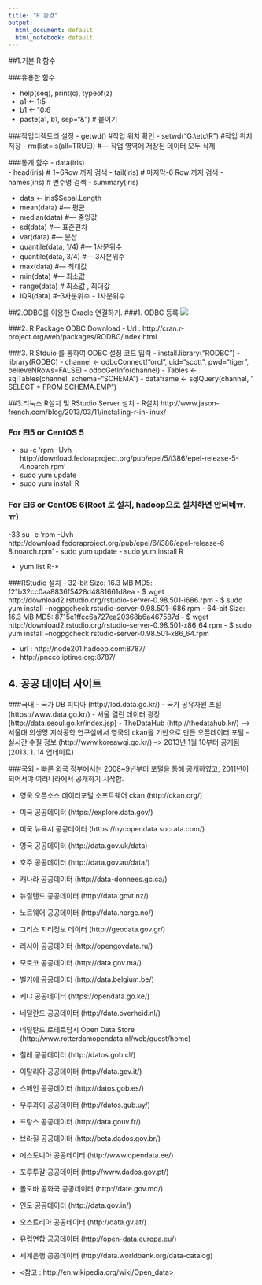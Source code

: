 ```yaml
---
title: "R 환경"
output:
  html_document: default
  html_notebook: default
---
```


##1.기본 R 함수

###유용한 함수

- help(seq), print(c), typeof(z)
- a1 <- 1:5
- b1 <- 10:6
- paste(a1, b1, sep="&") # 붙이기

###작업디렉토리 설정
- getwd() 		#작업 위치 확인
- setwd("G:\\etc\\R")	#작업 위치 저장
- rm(list=ls(all=TRUE))                   #--- 작업 영역에 저장된 데이터 모두 삭제

###통계 함수
- data(iris)  
- head(iris)  # 1~6Row 까지 검색
- tail(iris)  # 마지막-6 Row 까지 검색
- names(iris) #  변수명 검색
- summary(iris)

- data <- iris$Sepal.Length
- mean(data)                              #--- 평균
- median(data)                            #--- 중앙값
- sd(data)                                #--- 표준편차
- var(data)                               #--- 분산
- quantile(data, 1/4)                     #--- 1사분위수
- quantile(data, 3/4)                     #--- 3사분위수
- max(data)                               #--- 최대값
- min(data)                               #--- 최소값
- range(data)   # 최소값 , 최대값
- IQR(data)   #--3사분위수 - 1사분위수


##2.ODBC를 이용한 Oracle 연결하기.
###1. ODBC 등록 
![](image/or_odbc.png) 

###2. R Package ODBC Download
- Url : http://cran.r-project.org/web/packages/RODBC/index.html

###3. R Stduio 를 통하여 ODBC 설정 코드 입력
- install.library(“RODBC”)
- library(RODBC)
- channel <- odbcConnect("orcl", uid="scott", pwd="tiger", believeNRows=FALSE)
- odbcGetInfo(channel)
- Tables <- sqlTables(channel, schema="SCHEMA")
- dataframe <- sqlQuery(channel, "
 SELECT *
 FROM
 SCHEMA.EMP")


##3.리눅스 R설치 및 RStudio Server 설치
- R설치
http://www.jason-french.com/blog/2013/03/11/installing-r-in-linux/

### For El5 or CentOS 5
- su -c 'rpm -Uvh http://download.fedoraproject.org/pub/epel/5/i386/epel-release-5-4.noarch.rpm'
- sudo yum update
- sudo yum install R

### For El6 or CentOS 6(Root 로 설치, hadoop으로 설치하면 안되네ㅠ.ㅠ)
-33 su -c 'rpm -Uvh http://download.fedoraproject.org/pub/epel/6/i386/epel-release-6-8.noarch.rpm'
- sudo yum update
- sudo yum install R

- yum list R-\*

###RStudio 설치
- 32-bit Size: 16.3 MB MD5: f21b32cc0aa8836f5428d4881661d8ea
- $ wget http://download2.rstudio.org/rstudio-server-0.98.501-i686.rpm
- $ sudo yum install --nogpgcheck rstudio-server-0.98.501-i686.rpm
- 64-bit Size: 16.3 MB MD5: 8715e1ffcc6a727ea20368b6a467587d
- $ wget http://download2.rstudio.org/rstudio-server-0.98.501-x86_64.rpm
- $ sudo yum install --nogpgcheck rstudio-server-0.98.501-x86_64.rpm

- url : http://node201.hadoop.com:8787/
- http://pncco.iptime.org:8787/


## 4. 공공 데이터 사이트 
###국내
- 국가 DB 피디아 (http://lod.data.go.kr/)
- 국가 공유자원 포털 (https://www.data.go.kr/)
- 서울 열린 데이터 광장 (http://data.seoul.go.kr/index.jsp)
- TheDataHub (http://thedatahub.kr/) --> 서울대 의생명 지식공학 연구실에서 영국의 ckan을 기반으로 만든 오픈데이터 포털
- 실시간 수질 정보 (http://www.koreawqi.go.kr/) --> 2013년 1월 10부터 공개됨 (2013. 1. 14 업데이트)


###국외
- 빠른 외국 정부에서는 2008~9년부터 포털을 통해 공개하였고, 2011년이 되어서야 여러나라에서 공개하기 시작함.

- 영국 오픈소스 데이터포털 소프트웨어 ckan (http://ckan.org/)
- 미국 공공데이터 (https://explore.data.gov/)
- 미국 뉴욕시 공공데이터 (https://nycopendata.socrata.com/)
- 영국 공공데이터 (http://data.gov.uk/data)
- 호주 공공데이터 (http://data.gov.au/data/)
- 캐나라 공공데이터 (http://data-donnees.gc.ca/)
- 뉴질랜드 공공데이터 (http://data.govt.nz/)
- 노르웨어 공공데이터 (http://data.norge.no/)
- 그리스 지리정보 데이터 (http://geodata.gov.gr/)
- 러시아 공공데이터 (http://opengovdata.ru/)
- 모로코 공공데이터 (http://data.gov.ma/)
- 벨기에 공공데이터 (http://data.belgium.be/)
- 케냐 공공데이터 (https://opendata.go.ke/)
- 네덜란드 공공데이터 (http://data.overheid.nl/)
- 네덜란드 로테르담시 Open Data Store (http://www.rotterdamopendata.nl/web/guest/home)
- 칠레 공공데이터 (http://datos.gob.cl/)
- 이탈리아 공공데이터 (http://data.gov.it/)
- 스페인 공공데이터 (http://datos.gob.es/)
- 우루과이 공공데이터 (http://datos.gub.uy/)
- 프랑스 공공데이터 (http://data.gouv.fr/)
- 브라질 공공데이터 (http://beta.dados.gov.br/)
- 에스토니아 공공데이터 (http://www.opendata.ee/)
- 포루투갈 공공데이터 (http://www.dados.gov.pt/)
- 몰도바 공화국 공공데이터 (http://date.gov.md/)
- 인도 공공데이터 (http://data.gov.in/)
- 오스트리아 공공데이터 (http://data.gv.at/)
- 유럽연합 공공데이터 (http://open-data.europa.eu/)
- 세계은행 공공데이터 (http://data.worldbank.org/data-catalog)

- <참고 : http://en.wikipedia.org/wiki/Open_data>
